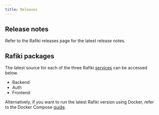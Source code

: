 ```yaml
---
title: Releases
---
```



## Release notes

Refer to the Rafiki releases <LinkOut href='https://github.com/interledger/rafiki/releases'>page</LinkOut> for the latest release notes.

## Rafiki packages

The latest source for each of the three Rafiki [services](/resources/architecture) can be accessed below.

- <LinkOut href='https://github.com/interledger/rafiki/tree/main/packages/backend'>
    Backend
  </LinkOut>
- <LinkOut href='https://github.com/interledger/rafiki/tree/main/packages/auth'>
    Auth
  </LinkOut>
- <LinkOut href='https://github.com/interledger/rafiki/tree/main/packages/frontend'>
    Frontend
  </LinkOut>

Alternatively, if you want to run the latest Rafiki version using Docker, refer to the Docker Compose [guide](/integration/prod/docker-compose).
